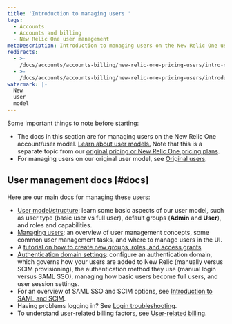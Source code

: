 ```yaml
---
title: 'Introduction to managing users '
tags:
  - Accounts
  - Accounts and billing
  - New Relic One user management
metaDescription: Introduction to managing users on the New Relic One user model.
redirects:
  - >-
    /docs/accounts/accounts-billing/new-relic-one-pricing-users/intro-new-relic-user-management
  - >-
    /docs/accounts/accounts-billing/new-relic-one-pricing-users/introduction-managing-users
watermark: |-
  New 
  user
  model
---
```


Some important things to note before starting: 

* The docs in this section are for managing users on the New Relic One account/user model. [Learn about user models.](/docs/accounts/original-accounts-billing/original-product-based-pricing/overview-changes-pricing-user-model#user-models) Note that this is a separate topic from our [original pricing or New Relic One pricing plans](/docs/accounts/original-accounts-billing/original-product-based-pricing/overview-changes-pricing-user-model). 
* For managing users on our original user model, see [Original users](/docs/accounts/original-accounts-billing/original-users-roles). 


## User management docs [#docs]

Here are our main docs for managing these users: 

* [User model/structure](/docs/accounts/accounts-billing/new-relic-one-pricing-users/users-roles): learn some basic aspects of our user model, such as user type (basic user vs full user), default groups (**Admin** and **User**), and roles and capabilities.
* [Managing users](/docs/accounts/accounts-billing/new-relic-one-pricing-users/manage-user-groups-roles-access-grants): an overview of user management concepts, some common user management tasks, and where to manage users in the UI.
* A [tutorial on how to create new groups, roles, and access grants](/docs/accounts/accounts-billing/new-relic-one-user-management/tutorial-add-new-user-groups-roles-new-relic-one-user-model)
* [Authentication domain settings](/docs/accounts/accounts-billing/new-relic-one-pricing-users/configure-authentication-domains): configure an authentication domain, which governs how your users are added to New Relic (manually versus SCIM provisioning), the authentication method they use (manual login versus SAML SSO), managing how basic users become full users, and user session settings.
* For an overview of SAML SSO and SCIM options, see [Introduction to SAML and SCIM](/docs/accounts/accounts-billing/new-relic-one-user-management/introduction-saml-scim).
* Having problems logging in? See [Login troubleshooting](/docs/accounts/accounts-billing/account-setup/troubleshoot-new-relics-password-email-address-login-problems).
* To understand user-related billing factors, see [User-related billing](/docs/accounts/accounts-billing/new-relic-one-pricing-users/new-relic-one-pricing-billing#user-count).
